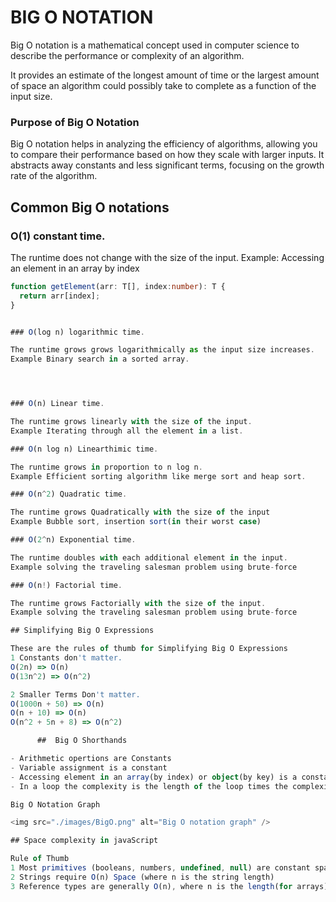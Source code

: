 # BIG O NOTATION

Big O notation is a mathematical concept used in computer science to describe the performance or complexity
of an algorithm.

It provides an estimate of the longest amount of time or the largest amount of space an algorithm could possibly take to complete as a function of the input size.

### Purpose of Big O Notation

Big O notation helps in analyzing the efficiency of algorithms, allowing you to compare their performance based on how they scale with larger inputs. It abstracts away constants and less significant terms, focusing on the growth rate of the algorithm.

## Common Big O notations

### O(1) constant time.

The runtime does not change with the size of the input.
Example: Accessing an element in an array by index

```typescript
function getElement(arr: T[], index:number): T {
  return arr[index];
}


### O(log n) logarithmic time.

The runtime grows grows logarithmically as the input size increases.
Example Binary search in a sorted array.




### O(n) Linear time.

The runtime grows linearly with the size of the input.
Example Iterating through all the element in a list.

### O(n log n) Linearthimic time.

The runtime grows in proportion to n log n.
Example Efficient sorting algorithm like merge sort and heap sort.

### O(n^2) Quadratic time.

The runtime grows Quadratically with the size of the input
Example Bubble sort, insertion sort(in their worst case)

### O(2^n) Exponential time.

The runtime doubles with each additional element in the input.
Example solving the traveling salesman problem using brute-force

### O(n!) Factorial time.

The runtime grows Factorially with the size of the input.
Example solving the traveling salesman problem using brute-force

## Simplifying Big O Expressions

These are the rules of thumb for Simplifying Big O Expressions
1 Constants don't matter.
O(2n) => O(n)
O(13n^2) => O(n^2)

2 Smaller Terms Don't matter.
O(1000n + 50) => O(n)
O(n + 10) => O(n)
O(n^2 + 5n + 8) => O(n^2)

      ##  Big O Shorthands

- Arithmetic opertions are Constants
- Variable assignment is a constant
- Accessing element in an array(by index) or object(by key) is a constant
- In a loop the complexity is the length of the loop times the complexity of whatever happens inside of the loop.

Big O Notation Graph

<img src="./images/BigO.png" alt="Big O notation graph" />

## Space complexity in javaScript

Rule of Thumb
1 Most primitives (booleans, numbers, undefined, null) are constant space
2 Strings require O(n) Space (where n is the string length)
3 Reference types are generally O(n), where n is the length(for arrays) or the keys(for objects)
```
